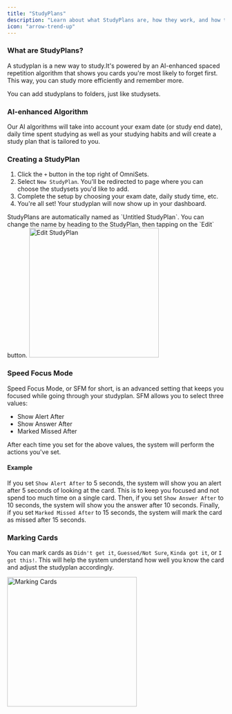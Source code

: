 ```yaml
---
title: "StudyPlans"
description: "Learn about what StudyPlans are, how they work, and how to use them."
icon: "arrow-trend-up"
---
```


### What are StudyPlans?
A studyplan is a new way to study.It's powered by an AI-enhanced spaced repetition algorithm that shows you cards you're most likely to forget first. This way, you can study more efficiently and remember more.

<Note>
    You can add studyplans to folders, just like studysets.
</Note>

### AI-enhanced Algorithm
Our AI algorithms will take into account your exam date (or study end date), daily time spent studying as well as your studying habits and will create a study plan that is tailored to you.

### Creating a StudyPlan
1. Click the `+` button in the top right of OmniSets.
2. Select `New StudyPlan`. You'll be redirected to page where you can choose the studysets you'd like to add.
3. Complete the setup by choosing your exam date, daily study time, etc.
4. You're all set! Your studyplan will now show up in your dashboard.

<Tip>
    StudyPlans are automatically named as `Untitled StudyPlan`. You can change the name by heading to the StudyPlan, then tapping on the `Edit` button.
    <Frame>
        <img width="300px" src="/images/edit-studyplan.png" alt="Edit StudyPlan" />
    </Frame>
</Tip>

### Speed Focus Mode
Speed Focus Mode, or SFM for short, is an advanced setting that keeps you focused while going through your studyplan. SFM allows you to select three values:
- Show Alert After
- Show Answer After
- Marked Missed After

After each time you set for the above values, the system will perform the actions you've set.

#### Example
If you set `Show Alert After` to 5 seconds, the system will show you an alert after 5 seconds of looking at the card. This is to keep you focused and not spend too much time on a single card. Then, if you set `Show Answer After` to 10 seconds, the system will show you the answer after 10 seconds. Finally, if you set `Marked Missed After` to 15 seconds, the system will mark the card as missed after 15 seconds.

### Marking Cards
You can mark cards as `Didn't get it`, `Guessed/Not Sure`, `Kinda got it`, or `I got this!`. This will help the system understand how well you know the card and adjust the studyplan accordingly.

<Frame>
    <img width="300px" src="/images/gotit-forgotit.png" alt="Marking Cards" />
</Frame>




